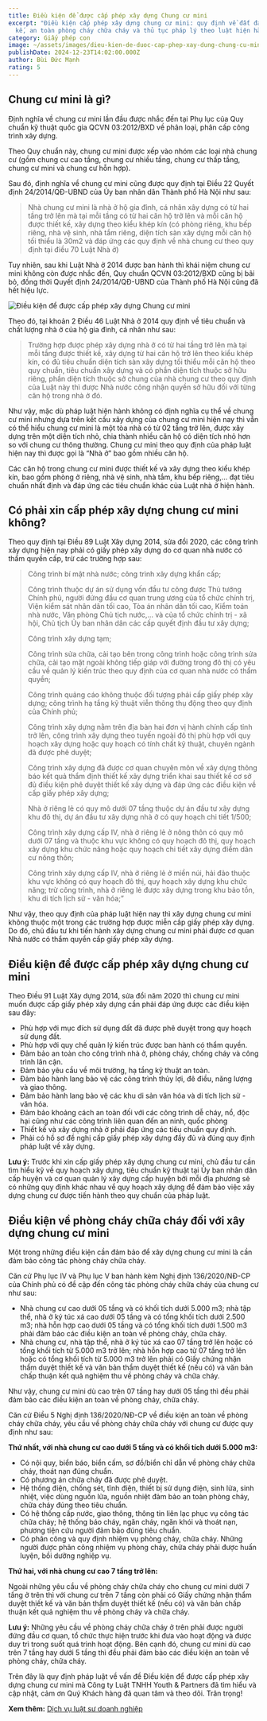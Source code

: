 ```yaml
---
title: Điều kiện để được cấp phép xây dựng Chung cư mini
excerpt: "Điều kiện cấp phép xây dựng chung cư mini: quy định về đất đai, thiết
  kế, an toàn phòng cháy chữa cháy và thủ tục pháp lý theo luật hiện hành"
category: Giấy phép con
image: ~/assets/images/dieu-kien-de-duoc-cap-phep-xay-dung-chung-cu-mini..jpg
publishDate: 2024-12-23T14:02:00.000Z
author: Bùi Đức Mạnh
rating: 5
---
```

## Chung cư mini là gì?

Định nghĩa về chung cư mini lần đầu được nhắc đến tại Phụ lục của Quy chuẩn kỹ thuật quốc gia QCVN 03:2012/BXD về phân loại, phân cấp công trình xây dựng.

Theo Quy chuẩn này, chung cư mini được xếp vào nhóm các loại nhà chung cư (gồm chung cư cao tầng, chung cư nhiều tầng, chung cư thấp tầng, chung cư mini và chung cư hỗn hợp).

Sau đó, định nghĩa về chung cư mini cũng được quy định tại Điều 22 Quyết định 24/2014/QĐ-UBND của Ủy ban nhân dân Thành phố Hà Nội như sau:

> Nhà chung cư mini là nhà ở hộ gia đình, cá nhân xây dựng có từ hai tầng trở lên mà tại mỗi tầng có từ hai căn hộ trở lên và mỗi căn hộ được thiết kế, xây dựng theo kiểu khép kín (có phòng riêng, khu bếp riêng, nhà vệ sinh, nhà tắm riêng, diện tích sàn xây dựng mỗi căn hộ tối thiểu là 30m2 và đáp ứng các quy định về nhà chung cư theo quy định tại điều 70 Luật Nhà ở)

Tuy nhiên, sau khi Luật Nhà ở 2014 được ban hành thì khái niệm chung cư mini không còn được nhắc đến, Quy chuẩn QCVN 03:2012/BXD cũng bị bãi bỏ, đồng thời Quyết định 24/2014/QĐ-UBND của Thành phố Hà Nội cũng đã hết hiệu lực.

![Điều kiện để được cấp phép xây dựng Chung cư mini](~/assets/images/dieu-kien-de-duoc-cap-phep-xay-dung-chungcu-mini.jpg "Điều kiện để được cấp phép xây dựng Chung cư mini")

Theo đó, tại khoản 2 Điều 46 Luật Nhà ở 2014 quy định về tiêu chuẩn và chất lượng nhà ở của hộ gia đình, cá nhân như sau:

> Trường hợp được phép xây dựng nhà ở có từ hai tầng trở lên mà tại mỗi tầng được thiết kế, xây dựng từ hai căn hộ trở lên theo kiểu khép kín, có đủ tiêu chuẩn diện tích sàn xây dựng tối thiểu mỗi căn hộ theo quy chuẩn, tiêu chuẩn xây dựng và có phần diện tích thuộc sở hữu riêng, phần diện tích thuộc sở chung của nhà chung cư theo quy định của Luật này thì được Nhà nước công nhận quyền sở hữu đối với từng căn hộ trong nhà ở đó.

Như vậy, mặc dù pháp luật hiện hành không có định nghĩa cụ thể về chung cư mini nhưng dựa trên kết cấu xây dựng của chung cư mini hiện nay thì vẫn có thể hiểu chung cư mini là một tòa nhà có từ 02 tầng trở lên, được xây dựng trên một diện tích nhỏ, chia thành nhiều căn hộ có diện tích nhỏ hơn so với chung cư thông thường. Chung cư mini theo quy định của pháp luật hiện nay thì được gọi là “Nhà ở” bao gồm nhiều căn hộ.

Các căn hộ trong chung cư mini được thiết kế và xây dựng theo kiểu khép kín, bao gồm phòng ở riêng, nhà vệ sinh, nhà tắm, khu bếp riêng,... đạt tiêu chuẩn nhất định và đáp ứng các tiêu chuẩn khác của Luật nhà ở hiện hành.

## Có phải xin cấp phép xây dựng chung cư mini không?

Theo quy định tại Điều 89 Luật Xây dựng 2014, sửa đổi 2020, các công trình xây dựng hiện nay phải có giấy phép xây dựng do cơ quan nhà nước có thẩm quyền cấp, trừ các trường hợp sau:

> Công trình bí mật nhà nước; công trình xây dựng khẩn cấp;
>
> Công trình thuộc dự án sử dụng vốn đầu tư công được Thủ tướng Chính phủ, người đứng đầu cơ quan trung ương của tổ chức chính trị, Viện kiểm sát nhân dân tối cao, Tòa án nhân dân tối cao, Kiểm toán nhà nước, Văn phòng Chủ tịch nước,… và của tổ chức chính trị - xã hội, Chủ tịch Ủy ban nhân dân các cấp quyết định đầu tư xây dựng;
>
> Công trình xây dựng tạm;
>
> Công trình sửa chữa, cải tạo bên trong công trình hoặc công trình sửa chữa, cải tạo mặt ngoài không tiếp giáp với đường trong đô thị có yêu cầu về quản lý kiến trúc theo quy định của cơ quan nhà nước có thẩm quyền;
>
> Công trình quảng cáo không thuộc đối tượng phải cấp giấy phép xây dựng; công trình hạ tầng kỹ thuật viễn thông thụ động theo quy định của Chính phủ;
>
> Công trình xây dựng nằm trên địa bàn hai đơn vị hành chính cấp tỉnh trở lên, công trình xây dựng theo tuyến ngoài đô thị phù hợp với quy hoạch xây dựng hoặc quy hoạch có tính chất kỹ thuật, chuyên ngành đã được phê duyệt;
>
> Công trình xây dựng đã được cơ quan chuyên môn về xây dựng thông báo kết quả thẩm định thiết kế xây dựng triển khai sau thiết kế cơ sở đủ điều kiện phê duyệt thiết kế xây dựng và đáp ứng các điều kiện về cấp giấy phép xây dựng;
>
> Nhà ở riêng lẻ có quy mô dưới 07 tầng thuộc dự án đầu tư xây dựng khu đô thị, dự án đầu tư xây dựng nhà ở có quy hoạch chi tiết 1/500;
>
> Công trình xây dựng cấp IV, nhà ở riêng lẻ ở nông thôn có quy mô dưới 07 tầng và thuộc khu vực không có quy hoạch đô thị, quy hoạch xây dựng khu chức năng hoặc quy hoạch chi tiết xây dựng điểm dân cư nông thôn;
>
> Công trình xây dựng cấp IV, nhà ở riêng lẻ ở miền núi, hải đảo thuộc khu vực không có quy hoạch đô thị, quy hoạch xây dựng khu chức năng; trừ công trình, nhà ở riêng lẻ được xây dựng trong khu bảo tồn, khu di tích lịch sử - văn hóa;”

Như vậy, theo quy định của pháp luật hiện nay thì xây dựng chung cư mini không thuộc một trong các trường hợp được miễn cấp giấy phép xây dựng. Do đó, chủ đầu tư khi tiến hành xây dựng chung cư mini phải được cơ quan Nhà nước có thẩm quyền cấp giấy phép xây dựng.

## Điều kiện để được cấp phép xây dựng chung cư mini

Theo Điều 91 Luật Xây dựng 2014, sửa đổi năm 2020 thì chung cư mini muốn được cấp giấy phép xây dựng cần phải đáp ứng được các điều kiện sau đây: 

* Phù hợp với mục đích sử dụng đất đã được phê duyệt trong quy hoạch sử dụng đất.
* Phù hợp với quy chế quản lý kiến trúc được ban hành có thẩm quyền.
* Đảm bảo an toàn cho công trình nhà ở, phòng cháy, chống cháy và công trình lân cận.
* Đảm bảo yêu cầu về môi trường, hạ tầng kỹ thuật an toàn.
* Đảm bảo hành lang bảo vệ các công trình thủy lợi, đê điều, năng lượng và giao thông.
* Đảm bảo hành lang bảo vệ các khu di sản văn hóa và di tích lịch sử - văn hóa.
* Đảm bảo khoảng cách an toàn đối với các công trình dễ cháy, nổ, độc hại cũng như các công trình liên quan đến an ninh, quốc phòng
* Thiết kế và xây dựng nhà ở phải đáp ứng các tiêu chuẩn quy định.
* Phải có hồ sơ đề nghị cấp giấy phép xây dựng đầy đủ và đúng quy định pháp luật về xây dựng.

**Lưu ý:** Trước khi xin cấp giấy phép xây dựng chung cư mini, chủ đầu tư cần tìm hiểu kỹ về quy hoạch xây dựng, tiêu chuẩn kỹ thuật tại Ủy ban nhân dân cấp huyện và cơ quan quản lý xây dựng cấp huyện bởi mỗi địa phương sẽ có những quy định khác nhau về quy hoạch xây dựng để đảm bảo việc xây dựng chung cư được tiến hành theo quy chuẩn của pháp luật.

## Điều kiện về phòng cháy chữa cháy đối với xây dựng chung cư mini

Một trong những điều kiện cần đảm bảo để xây dựng chung cư mini là cần đảm bảo công tác phòng cháy chữa cháy.

Căn cứ Phụ lục IV và Phụ lục V ban hành kèm Nghị định 136/2020/NĐ-CP của Chính phủ có đề cập đến công tác phòng cháy chữa cháy của chung cư như sau:

* Nhà chung cư cao dưới 05 tầng và có khối tích dưới 5.000 m3; nhà tập thể, nhà ở ký túc xá cao dưới 05 tầng và có tổng khối tích dưới 2.500 m3; nhà hỗn hợp cao dưới 05 tầng và có tổng khối tích dưới 1.500 m3 phải đảm bảo các điều kiện an toàn về phòng cháy, chữa cháy.
* Nhà chung cư, nhà tập thể, nhà ở ký túc xá cao 07 tầng trở lên hoặc có tổng khối tích từ 5.000 m3 trở lên; nhà hỗn hợp cao từ 07 tầng trở lên hoặc có tổng khối tích từ 5.000 m3 trở lên phải có Giấy chứng nhận thẩm duyệt thiết kế và văn bản thẩm duyệt thiết kế (nếu có) và văn bản chấp thuận kết quả nghiệm thu về phòng cháy và chữa cháy.

Như vậy, chung cư mini dù cao trên 07 tầng hay dưới 05 tầng thì đều phải đảm bảo các điều kiện an toàn về phòng cháy, chữa cháy.

Căn cứ Điều 5 Nghị định 136/2020/NĐ-CP về điều kiện an toàn về phòng cháy chữa cháy, yêu cầu về phòng cháy chữa cháy với chung cư được quy định như sau:

**Thứ nhất, với nhà chung cư cao dưới 5 tầng và có khối tích dưới 5.000 m3:**

* Có nội quy, biển báo, biển cấm, sơ đồ/biển chỉ dẫn về phòng cháy chữa cháy, thoát nạn đúng chuẩn.
* Có phương án chữa cháy đã được phê duyệt.
* Hệ thống điện, chống sét, tĩnh điện, thiết bị sử dụng điện, sinh lửa, sinh nhiệt, việc dùng nguồn lửa, nguồn nhiệt đảm bảo an toàn phòng cháy, chữa cháy đúng theo tiêu chuẩn.
* Có hệ thống cấp nước, giao thông, thông tin liên lạc phục vụ công tác chữa cháy; hệ thống báo cháy, ngăn cháy, ngăn khói và thoát nạn, phương tiện cứu người đảm bảo đúng tiêu chuẩn.
* Có phân công và quy định nhiệm vụ phòng cháy, chữa cháy. Những người được phân công nhiệm vụ phòng cháy, chữa cháy phải được huấn luyện, bồi dưỡng nghiệp vụ.

**Thứ hai, với nhà chung cư cao 7 tầng trở lên:**

Ngoài những yêu cầu về phòng cháy chữa cháy cho chung cư mini dưới 7 tầng ở trên thì với chung cư trên 7 tầng còn phải có Giấy chứng nhận thẩm duyệt thiết kế và văn bản thẩm duyệt thiết kế (nếu có) và văn bản chấp thuận kết quả nghiệm thu về phòng cháy và chữa cháy.

**Lưu ý:** Những yêu cầu về phòng cháy chữa cháy ở trên phải được người đứng đầu cơ quan, tổ chức thực hiện trước khi đưa vào hoạt động và được duy trì trong suốt quá trình hoạt động. Bên cạnh đó, chung cư mini dù cao trên 7 tầng hay dưới 5 tầng thì đều phải đảm bảo các điều kiện an toàn về phòng cháy, chữa cháy.

Trên đây là quy định pháp luật về vấn đề Điều kiện để được cấp phép xây dựng chung cư mini mà Công ty Luật TNHH Youth & Partners đã tìm hiểu và cập nhật, cảm ơn Quý Khách hàng đã quan tâm và theo dõi. Trân trọng!

**Xem thêm:** [Dịch vụ luật sư doanh nghiệp](https://yplawfirm.vn/phap-ly/dich-vu-luat-su-doanh-nghiep)
